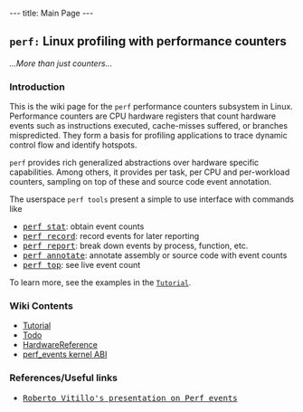 ---
title: Main Page
---

== <tt>perf:</tt> Linux profiling with performance counters ==
''...More than just counters...''

=== Introduction ===

This is the wiki page for the <tt>perf</tt> performance counters subsystem in Linux.
Performance counters are CPU hardware registers that 
count hardware events such 
as instructions executed, cache-misses suffered, or branches mispredicted. They form
a basis for profiling applications to trace dynamic control flow and identify hotspots. 
 
<tt>perf</tt> provides rich generalized abstractions over hardware specific
capabilities. Among others, it provides per task, per CPU and per-workload counters,
sampling on top of these and source code event annotation.

The userspace <tt>perf tools</tt> present a simple to use interface with commands like

* <tt>[[Tutorial#Counting_with_perf_stat| perf stat</tt>]]: obtain event counts
* <tt>[[Tutorial#Sampling_with_perf_record | perf record</tt>]]: record events for later reporting
* <tt>[[Tutorial#Sample_analysis_with_perf_report | perf report</tt>]]: break down events by process, function, etc.
* <tt>[[Tutorial#Source_level_analysis_with_perf_annotate | perf annotate</tt>]]: annotate assembly or source code with event counts
* <tt>[[Tutorial#Live_analysis_with_perf_top | perf top</tt>]]: see live event count 

To learn more, see the examples in the <tt>[[Tutorial]]</tt>.

=== Wiki Contents  ===

* [[Tutorial]]
* [[Todo]]
* [[HardwareReference]]
* [[perf_events kernel ABI]]

=== References/Useful links ===
* <tt>[http://indico.cern.ch/materialDisplay.py?contribId=20&sessionId=4&materialId=slides&confId=141309 Roberto Vitillo's presentation on Perf events]